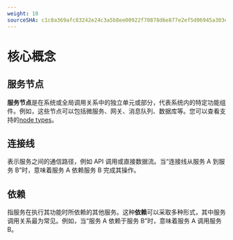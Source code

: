 ```yaml
---
weight: 10
sourceSHA: c1c8a369afc83242e24c3a5b8ee00922f70878d6e877e2ef5d06945a303eb4c1
---
```


# 核心概念

## 服务节点

**服务节点**是在系统或全局调用关系中的独立单元或部分，代表系统内的特定功能组件。例如，这些节点可以包括微服务、网关、消息队列、数据库等。您可以查看支持的[node types](./insight_node_types.mdx)。

## 连接线

表示服务之间的通信路径，例如 API 调用或直接数据流。当“连接线从服务 A 到服务 B”时，意味着服务 A 依赖服务 B 完成其操作。

## 依赖

指服务在执行其功能时所依赖的其他服务。这种**依赖**可以采取多种形式，其中服务调用关系最为常见。例如，当“服务 A 依赖于服务 B”时，意味着服务 A 调用服务 B。
